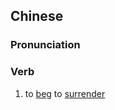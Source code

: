 {{also|请降}}
==Chinese==
{{zh-forms|s=请降}}

===Pronunciation===
{{zh-pron
|m=qǐngxiáng
|cat=v
}}

===Verb===
{{zh-verb}}

# to [[beg]] to [[surrender]]